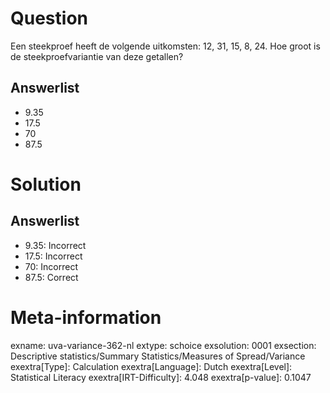 Question
========

Een steekproef heeft de volgende uitkomsten: 12, 31, 15, 8, 24. Hoe
groot is de steekproefvariantie van deze getallen?

Answerlist
----------

* 9.35
* 17.5
* 70
* 87.5

Solution
========

Answerlist
----------

* 9.35: Incorrect
* 17.5: Incorrect
* 70: Incorrect
* 87.5: Correct

Meta-information
================
exname: uva-variance-362-nl
extype: schoice
exsolution: 0001
exsection: Descriptive statistics/Summary Statistics/Measures of Spread/Variance
exextra[Type]: Calculation
exextra[Language]: Dutch
exextra[Level]: Statistical Literacy
exextra[IRT-Difficulty]: 4.048
exextra[p-value]: 0.1047
